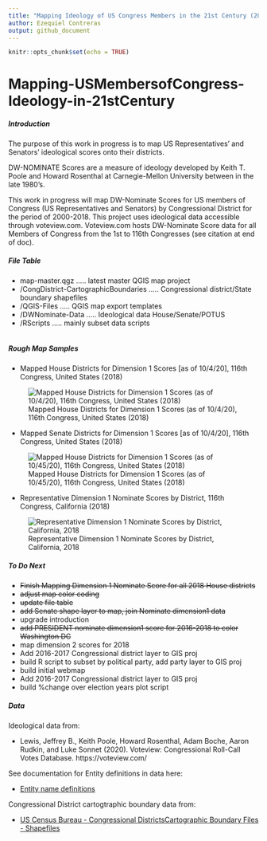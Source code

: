 ```yaml
---
title: "Mapping Ideology of US Congress Members in the 21st Century (2000-2018)"
author: Ezequiel Contreras
output: github_document
---
```


```r
knitr::opts_chunk$set(echo = TRUE)
```

# Mapping-USMembersofCongress-Ideology-in-21stCentury #

##### Introduction #####

The purpose of this work in progress is to map US Representatives' and Senators' ideological scores onto their districts.

DW-NOMINATE Scores are a measure of ideology developed by Keith T. Poole and Howard Rosenthal at Carnegie-Mellon University between in the late 1980's. 

This work in progress will map DW-Nominate Scores for US members of Congress (US Representatives and Senators) by Congressional District for the period of 2000-2018. This project uses ideological data accessible through voteview.com. Voteview.com hosts DW-Nominate Score data for all Members of Congress from the 1st to 116th Congresses (see citation at end of doc).

##### File Table #####

- map-master.qgz ..... latest master QGIS map project
- /CongDistrict-CartographicBoundaries ..... Congressional district/State boundary shapefiles
- /QGIS-Files ..... QGIS map export templates
- /DWNominate-Data ..... Ideological data House/Senate/POTUS
- /RScripts ..... mainly subset data scripts
```r
```

##### Rough Map Samples #####

- Mapped House Districts for Dimension 1 Scores [as of 10/4/20], 116th Congress, United States (2018)

![Mapped House Districts for Dimension 1 Scores (as of 10/4/20), 116th Congress, United States (2018)](DWN-D1-MappedDistricts-current.png)

- Mapped Senate Districts for Dimension 1 Scores [as of 10/4/20], 116th Congress, United States (2018)

![Mapped House Districts for Dimension 1 Scores (as of 10/45/20), 116th Congress, United States (2018)](DWN-D1-MappedStates-current.png)


- Representative Dimension 1 Nominate Scores by District, 116th Congress, California (2018)

![Representative Dimension 1 Nominate Scores by District, California, 2018](DWN-D1-116thC-House-California.png)


##### To Do Next #####

- ~~Finish Mapping Dimension 1 Nominate Score for all 2018 House districts~~
- ~~adjust map color coding~~
- ~~update file table~~
- ~~add Senate shape layer to map, join Nominate dimension1 data~~
- upgrade introduction
- ~~add PRESIDENT nominate dimension1 score for 2016-2018 to color Washington DC~~
- map dimension 2 scores for 2018
- Add 2016-2017 Congressional district layer to GIS proj
- build R script to subset by political party, add party layer to GIS proj 
- build initial webmap
- Add 2016-2017 Congressional district layer to GIS proj
- build %change over election years plot script


##### Data #####

Ideological data from:

* Lewis, Jeffrey B., Keith Poole, Howard Rosenthal, Adam Boche, Aaron Rudkin, and Luke Sonnet (2020). Voteview: Congressional Roll-Call Votes Database. https://voteview.com/


See documentation for Entity definitions in data here:

* [Entity name definitions](https://github.com/ezequielc97/Mapping-USMembersofCongress-Ideology-in-21stCentury/tree/main/CongDistrict-CartographicBoundaries/EntityNameDefinitions)


Congressional District cartogtraphic boundary data from:

* [US Census Bureau - Congressional DistrictsCartographic Boundary Files - Shapefiles](https://www.census.gov/geographies/mapping-files/time-series/geo/carto-boundary-file.html)


